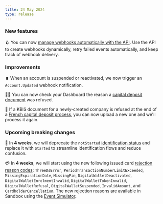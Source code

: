 ```yaml
---
title: 24 May 2024
type: release
---
```


### New features

🪝 You can now [manage webhooks automatically with the API](/developers/using-api/webhooks/#event-handling-api).
Use the API to create webhooks dynamically, retry failed events automatically, and keep track of webhook delivery.

### Improvements

⏸️ When an account is suspended or reactivated, we now trigger an `Account.Updated` webhook notification.

🙅🏻 You can now check your Dashboard the reason a [capital deposit document](/topics/capital-deposits/#documents) was refused.

📃 If a KBIS document for a newly-created company is refused at the end of a [French capital deposit process](/topics/capital-deposits/france/guide), you can now upload a new one and we'll process it again.


### Upcoming breaking changes

🪪 In **4 weeks**, we will deprecate the `notStarted` [identification status](/topics/users/identifications/#statuses) and replace it with `Started` to streamline identification flows and reduce confusion.

💳 In **4 weeks**, we will start using the new following issued card [rejection reason codes](https://api-reference.swan.io/enums/rejected-reason-code/): `ThreeDsError`, `PeriodTransactionNumberLimitExceeded`, `MissingExpirationDate`, `MissingPin`, `DigitalWalletDeactivated`, `DigitalWalletEnrolmentInvalid`, `DigitalWalletTokenInvalid`, `DigitalWalletRefusal`, `DigitalWalletSuspended`, `InvalidAmount`, and `CardholderCancellation`.
The new rejection reasons are available in Sandbox using the [Event Simulator](/developers/tools/event-simulator).
